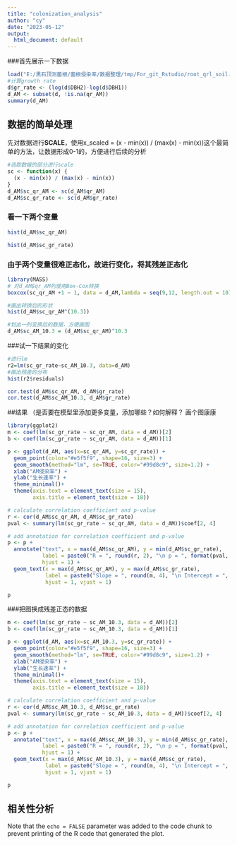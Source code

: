 ```yaml
---
title: "colonization_analysis"
author: "cy"
date: "2023-05-12"
output:
  html_document: default
---
```


###首先展示一下数据 

```r
load("E:/黑石顶测菌根/菌根侵染率/数据整理/tmp/For_git_Rstudio/root_qrl_soil.RData")
#计算growth rate
d$gr_rate <- (log(d$DBH2)-log(d$DBH1))
d_AM <- subset(d, !is.na(qr_AM))
summary(d_AM)
```

## 数据的简单处理

先对数据进行**SCALE**，使用x_scaled = (x - min(x)) / (max(x) - min(x))这个最简单的方法，让数据形成0-1的，方便进行后续的分析

```r
#选取数据的部分进行scale
sc <- function(x) {
  (x - min(x)) / (max(x) - min(x))
}
d_AM$sc_qr_AM <- sc(d_AM$qr_AM)
d_AM$sc_gr_rate <- sc(d_AM$gr_rate)
```
### 看一下两个变量
```r
hist(d_AM$sc_qr_AM)
```

```r
hist(d_AM$sc_gr_rate)
```
### 由于两个变量很难正态化，故进行变化，将其残差正态化
```r
library(MASS)
# 对d_AM$qr_AM列使用Box-Cox转换
boxcox(sc_qr_AM +1 ~ 1, data = d_AM,lambda = seq(9,12, length.out = 10))
```
```r
#画出转换后的形状
hist(d_AM$sc_qr_AM^(10.3))

#划出一列变换后的数据，方便画图
d_AM$sc_AM_10.3 = (d_AM$sc_qr_AM)^10.3
```
###试一下结果的变化

```r
#进行lm
r2=lm(sc_gr_rate~sc_AM_10.3, data=d_AM)
#画出残差的分布
hist(r2$residuals)
```

```r


cor.test(d_AM$sc_qr_AM, d_AM$gr_rate)
cor.test(d_AM$sc_AM_10.3, d_AM$gr_rate)
```
##结果
（是否要在模型里添加更多变量，添加哪些？如何解释？
画个图康康
```r
library(ggplot2)
m <- coef(lm(sc_gr_rate ~ sc_qr_AM, data = d_AM))[2]
b <- coef(lm(sc_gr_rate ~ sc_qr_AM, data = d_AM))[1]

p <- ggplot(d_AM, aes(x=sc_qr_AM, y=sc_gr_rate)) + 
  geom_point(color="#e5f5f9", shape=16, size=3) + 
  geom_smooth(method="lm", se=TRUE, color="#99d8c9", size=1.2) +
  xlab("AM侵染率") + 
  ylab("生长速率") +
  theme_minimal()+
  theme(axis.text = element_text(size = 15),
        axis.title = element_text(size = 18))

# calculate correlation coefficient and p-value
r <- cor(d_AM$sc_qr_AM, d_AM$sc_gr_rate)
pval <- summary(lm(sc_gr_rate ~ sc_qr_AM, data = d_AM))$coef[2, 4]

# add annotation for correlation coefficient and p-value
p <- p +
  annotate("text", x = max(d_AM$sc_qr_AM), y = min(d_AM$sc_gr_rate), 
           label = paste0("R = ", round(r, 2), "\n p = ", format(pval, scientific = TRUE, digits = 2)),
           hjust = 1) +
  geom_text(x = max(d_AM$sc_qr_AM), y = max(d_AM$sc_gr_rate), 
            label = paste0("Slope = ", round(m, 4), "\n Intercept = ", round(b, 2)), 
            hjust = 1, vjust = 1)

p

```
###把图换成残差正态的数据
```r
m <- coef(lm(sc_gr_rate ~ sc_AM_10.3, data = d_AM))[2]
b <- coef(lm(sc_gr_rate ~ sc_AM_10.3, data = d_AM))[1]

p <- ggplot(d_AM, aes(x=sc_AM_10.3, y=sc_gr_rate)) + 
  geom_point(color="#e5f5f9", shape=16, size=3) + 
  geom_smooth(method="lm", se=TRUE, color="#99d8c9", size=1.2) +
  xlab("AM侵染率") + 
  ylab("生长速率") +
  theme_minimal()+
  theme(axis.text = element_text(size = 15),
        axis.title = element_text(size = 18))

# calculate correlation coefficient and p-value
r <- cor(d_AM$sc_AM_10.3, d_AM$sc_gr_rate)
pval <- summary(lm(sc_gr_rate ~ sc_AM_10.3, data = d_AM))$coef[2, 4]

# add annotation for correlation coefficient and p-value
p <- p +
  annotate("text", x = max(d_AM$sc_AM_10.3), y = min(d_AM$sc_gr_rate), 
           label = paste0("R = ", round(r, 2), "\n p = ", format(pval, scientific = TRUE, digits = 2)),
           hjust = 1) +
  geom_text(x = max(d_AM$sc_AM_10.3), y = max(d_AM$sc_gr_rate), 
            label = paste0("Slope = ", round(m, 4), "\n Intercept = ", round(b, 2)), 
            hjust = 1, vjust = 1)

p

```


## 相关性分析

Note that the `echo = FALSE` parameter was added to the code chunk to prevent printing of the R code that generated the plot.
